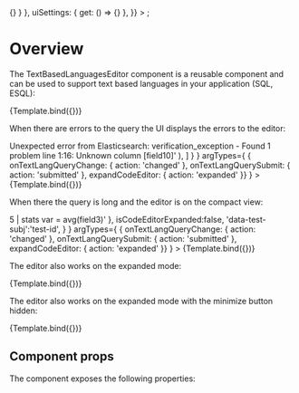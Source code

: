 

<I18nProvider> 
    <KibanaContextProvider
        services={{
          settings: { client: { get: () => {} } },
          uiSettings: { get: () => {} },
        }}
    >
        <TextBasedLanguagesEditor {...args} />
    </KibanaContextProvider>
</I18nProvider>;

<Meta 
    title="Text based languages editor"
    component={TextBasedLanguagesEditor}
/>


# Overview

The TextBasedLanguagesEditor component is a reusable component and can be used to support text based languages in your application (SQL, ESQL):

<Canvas>
    <Story 
        name='compact mode'
        args={
            {
                query: { esql: 'from dataview | keep field1, field2' },
                isCodeEditorExpanded:false,
                'data-test-subj':'test-id'
            }
        }
        argTypes={
            { onTextLangQueryChange: { action: 'changed' }, onTextLangQuerySubmit:  { action: 'submitted' }, expandCodeEditor:  { action: 'expanded' }}
        }
        >
    {Template.bind({})}
    </Story>
</Canvas>

When there are errors to the query the UI displays the errors to the editor:

<Canvas>
    <Story 
        name='with errors'
        args={
            {
                query: { esql: 'from dataview | keep field1, field2' },
                isCodeEditorExpanded:false,
                'data-test-subj':'test-id',
                errors: [
        new Error(
          '[essql] > Unexpected error from Elasticsearch: verification_exception - Found 1 problem line 1:16: Unknown column [field10]'
        ),
      ]
            }
        }
        argTypes={
            { onTextLangQueryChange: { action: 'changed' }, onTextLangQuerySubmit:  { action: 'submitted' }, expandCodeEditor:  { action: 'expanded' }}
        }
        >
    {Template.bind({})}
    </Story>
</Canvas>

When there the query is long and the editor is on the compact view:

<Canvas>
    <Story 
        name='with long query'
        args={
            {
                query: { esql: 'from dataview | keep field1, field2, field 3, field 4, field 5 | where field5 > 5 | stats var = avg(field3)' },
                isCodeEditorExpanded:false,
                'data-test-subj':'test-id',
            }
        }
        argTypes={
            { onTextLangQueryChange: { action: 'changed' }, onTextLangQuerySubmit:  { action: 'submitted' }, expandCodeEditor:  { action: 'expanded' }}
        }
        >
    {Template.bind({})}
    </Story>
</Canvas>


The editor also works on the expanded mode:

<Canvas>
    <Story 
        name='on expanded mode'
        args={
            {
                query: { esql: 'from dataview | keep field1, field2' },
                isCodeEditorExpanded:true,
                'data-test-subj':'test-id',
            }
        }
        argTypes={
            { onTextLangQueryChange: { action: 'changed' }, onTextLangQuerySubmit:  { action: 'submitted' }, expandCodeEditor:  { action: 'expanded' }}
        }
        >
    {Template.bind({})}
    </Story>
</Canvas>

The editor also works on the expanded mode with the minimize button hidden:

<Canvas>
    <Story 
        name='on expanded mode with hidden the minimize button'
        args={
            {
                query: { esql: 'from dataview | keep field1, field2' },
                isCodeEditorExpanded:true,
                hideMinimizeButton: true,
                'data-test-subj':'test-id',
            }
        }
        argTypes={
            { onTextLangQueryChange: { action: 'changed' }, onTextLangQuerySubmit:  { action: 'submitted' }, expandCodeEditor:  { action: 'expanded' }}
        }
        >
    {Template.bind({})}
    </Story>
</Canvas>

## Component props

The component exposes the following properties:

<ArgsTable story="compact mode"/>